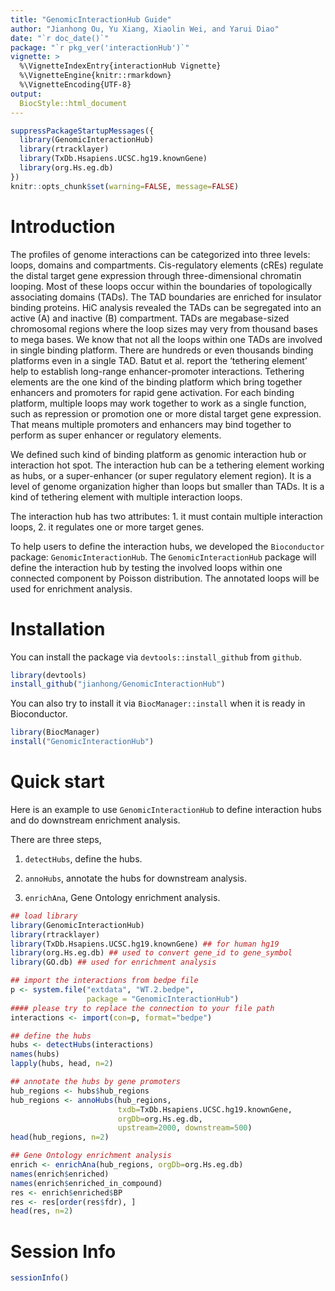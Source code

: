 ```yaml
---
title: "GenomicInteractionHub Guide"
author: "Jianhong Ou, Yu Xiang, Xiaolin Wei, and Yarui Diao"
date: "`r doc_date()`"
package: "`r pkg_ver('interactionHub')`"
vignette: >
  %\VignetteIndexEntry{interactionHub Vignette}
  %\VignetteEngine{knitr::rmarkdown}
  %\VignetteEncoding{UTF-8}
output:
  BiocStyle::html_document
---
```


```r
suppressPackageStartupMessages({
  library(GenomicInteractionHub)
  library(rtracklayer)
  library(TxDb.Hsapiens.UCSC.hg19.knownGene) 
  library(org.Hs.eg.db)
})
knitr::opts_chunk$set(warning=FALSE, message=FALSE)
```

# Introduction

The profiles of genome interactions can be categorized into three levels:
loops, domains and compartments.
Cis-regulatory elements (cREs) regulate the distal target gene expression through three-dimensional chromatin looping.
Most of these loops occur within the boundaries of topologically
associating domains (TADs).
The TAD boundaries are enriched for insulator binding proteins.
HiC analysis revealed the TADs can be segregated into an active (A)
and inactive (B) compartment. 
TADs are megabase-sized chromosomal regions where the loop sizes may 
very from thousand bases to mega bases.
We know that not all the loops within one TADs are involved in single
binding platform.
There are hundreds or even thousands binding platforms even in a single TAD.
Batut et al. report the 'tethering element' help to establish
long-range enhancer-promoter interactions.
Tethering elements are the one kind of the binding platform
which bring together enhancers and promoters for rapid gene activation.
For each binding platform, multiple loops may work together to work
as a single function, such as repression or promotion one or more 
distal target gene expression.
That means multiple promoters and enhancers may bind together to perform
as super enhancer or regulatory elements.

We defined such kind of binding platform as genomic interaction hub or
interaction hot spot.
The interaction hub can be a tethering element working as hubs,
or a super-enhancer (or super regulatory element region).
It is a level of genome organization higher than loops but smaller than TADs.
It is a kind of tethering element with multiple interaction loops.

The interaction hub has two attributes:
1. it must contain multiple interaction loops,
2. it regulates one or more target genes.

To help users to define the interaction hubs, we developed the 
`Bioconductor` package: `GenomicInteractionHub`.
The `GenomicInteractionHub` package will define the interaction hub
by testing the involved loops within one connected component
by Poisson distribution. The annotated loops will be used for 
enrichment analysis.

# Installation
You can install the package via `devtools::install_github` from `github`.
```r
library(devtools)
install_github("jianhong/GenomicInteractionHub")
```

You can also try to install it via `BiocManager::install` when it is ready in Bioconductor.
```r
library(BiocManager)
install("GenomicInteractionHub")
```

# Quick start
Here is an example to use `GenomicInteractionHub` to define interaction hubs
and do downstream enrichment analysis.

There are three steps,

1. `detectHubs`, define the hubs.

2. `annoHubs`, annotate the hubs for downstream analysis.

3. `enrichAna`, Gene Ontology enrichment analysis.

```r
## load library
library(GenomicInteractionHub)
library(rtracklayer)
library(TxDb.Hsapiens.UCSC.hg19.knownGene) ## for human hg19
library(org.Hs.eg.db) ## used to convert gene_id to gene_symbol
library(GO.db) ## used for enrichment analysis

## import the interactions from bedpe file
p <- system.file("extdata", "WT.2.bedpe",
                 package = "GenomicInteractionHub")
#### please try to replace the connection to your file path
interactions <- import(con=p, format="bedpe")

## define the hubs
hubs <- detectHubs(interactions)
names(hubs)
lapply(hubs, head, n=2)

## annotate the hubs by gene promoters
hub_regions <- hubs$hub_regions
hub_regions <- annoHubs(hub_regions,
                        txdb=TxDb.Hsapiens.UCSC.hg19.knownGene,
                        orgDb=org.Hs.eg.db,
                        upstream=2000, downstream=500)
head(hub_regions, n=2)

## Gene Ontology enrichment analysis
enrich <- enrichAna(hub_regions, orgDb=org.Hs.eg.db)
names(enrich$enriched)
names(enrich$enriched_in_compound)
res <- enrich$enriched$BP
res <- res[order(res$fdr), ]
head(res, n=2)
```

# Session Info
```r
sessionInfo()
```

